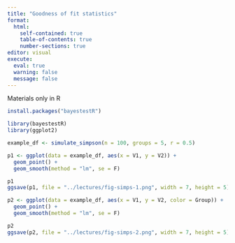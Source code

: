```yaml
---
title: "Goodness of fit statistics"
format: 
  html:
    self-contained: true
    table-of-contents: true
    number-sections: true
editor: visual
execute: 
  eval: true
  warning: false
  message: false
---
```


Materials only in R

```r
install.packages("bayestestR")
```

```r
library(bayestestR)
library(ggplot2)
```


```r
example_df <- simulate_simpson(n = 100, groups = 5, r = 0.5)
```

```r
p1 <- ggplot(data = example_df, aes(x = V1, y = V2)) +
  geom_point() +
  geom_smooth(method = "lm", se = F) 

p1
ggsave(p1, file = "../lectures/fig-simps-1.png", width = 7, height = 5)
```


```r
p2 <- ggplot(data = example_df, aes(x = V1, y = V2, color = Group)) +
  geom_point() +
  geom_smooth(method = "lm", se = F) 

p2
ggsave(p2, file = "../lectures/fig-simps-2.png", width = 7, height = 5)
```
